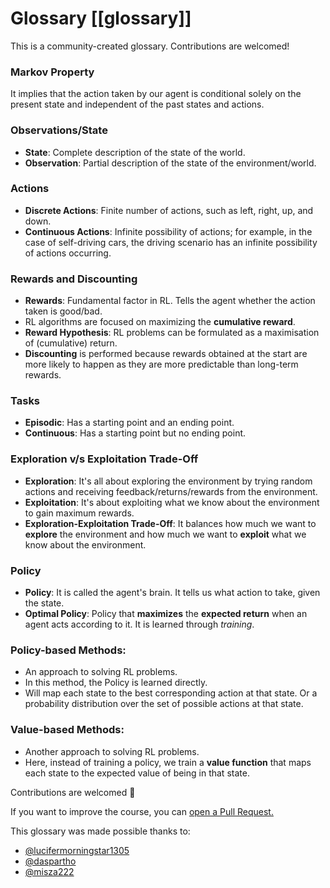 # Glossary [[glossary]]

This is a community-created glossary. Contributions are welcomed!

### Markov Property
It implies that the action taken by our agent is conditional solely on the present state and independent of the past states and actions.

### Observations/State
- **State**:  Complete description of the state of the world.
- **Observation**: Partial description of the state of the environment/world.

### Actions
- **Discrete Actions**: Finite number of actions, such as left, right, up, and down.
- **Continuous Actions**: Infinite possibility of actions; for example, in the case of self-driving cars, the driving scenario has an infinite possibility of actions occurring.

### Rewards and Discounting
- **Rewards**: Fundamental factor in RL. Tells the agent whether the action taken is good/bad.
- RL algorithms are focused on maximizing the **cumulative reward**.
- **Reward Hypothesis**: RL problems can be formulated as a maximisation of (cumulative) return.
- **Discounting** is performed because rewards obtained at the start are more likely to happen as they are more predictable than long-term rewards.

### Tasks
- **Episodic**: Has a starting point and an ending point.
- **Continuous**: Has a starting point but no ending point.

### Exploration v/s Exploitation Trade-Off
- **Exploration**: It's all about exploring the environment by trying random actions and receiving feedback/returns/rewards from the environment.
- **Exploitation**: It's about exploiting what we know about the environment to gain maximum rewards.
- **Exploration-Exploitation Trade-Off**: It balances how much we want to **explore** the environment and how much we want to **exploit** what we know about the environment.

### Policy
- **Policy**: It is called the agent's brain. It tells us what action to take, given the state.
- **Optimal Policy**: Policy that **maximizes** the **expected return** when an agent acts according to it. It is learned through *training*.

### Policy-based Methods:
- An approach to solving RL problems.
- In this method, the Policy is learned directly. 
- Will map each state to the best corresponding action at that state. Or a probability distribution over the set of possible actions at that state.

### Value-based Methods:
- Another approach to solving RL problems.
- Here, instead of training a policy, we train a **value function** that maps each state to the expected value of being in that state.

Contributions are welcomed :hugs:

If you want to improve the course, you can [open a Pull Request.](https://github.com/huggingface/deep-rl-class/pulls)

This glossary was made possible thanks to:

- [@lucifermorningstar1305](https://github.com/lucifermorningstar1305)
- [@daspartho](https://github.com/daspartho)
- [@misza222](https://github.com/misza222)


